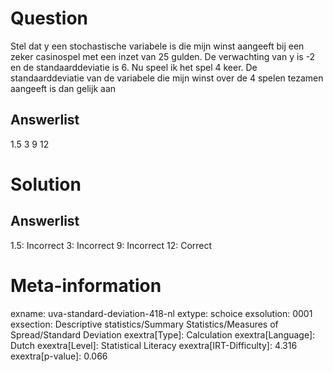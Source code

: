 Question
========

Stel dat y een stochastische variabele is die mijn winst aangeeft bij
een zeker casinospel met een inzet van 25 gulden. De verwachting van y
is -2 en de standaarddeviatie is 6. Nu speel ik het spel 4 keer. De
standaarddeviatie van de variabele die mijn winst over de 4 spelen
tezamen aangeeft is dan gelijk aan

Answerlist
----------

1.5
3
9
12

Solution
========

Answerlist
----------

1.5: Incorrect
3: Incorrect
9: Incorrect
12: Correct

Meta-information
================
exname: uva-standard-deviation-418-nl
extype: schoice
exsolution: 0001
exsection: Descriptive statistics/Summary Statistics/Measures of Spread/Standard Deviation
exextra[Type]: Calculation
exextra[Language]: Dutch
exextra[Level]: Statistical Literacy
exextra[IRT-Difficulty]: 4.316
exextra[p-value]: 0.066
